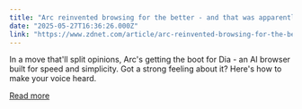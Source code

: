 ```yaml
---
title: "Arc reinvented browsing for the better - and that was apparently the problem"
date: "2025-05-27T16:36:26.000Z"
link: "https://www.zdnet.com/article/arc-reinvented-browsing-for-the-better-and-that-was-apparently-the-problem/"
---
```


In a move that'll split opinions, Arc's getting the boot for Dia - an AI browser built for speed and simplicity. Got a strong feeling about it? Here's how to make your voice heard.

[Read more](https://www.zdnet.com/article/arc-reinvented-browsing-for-the-better-and-that-was-apparently-the-problem/)
